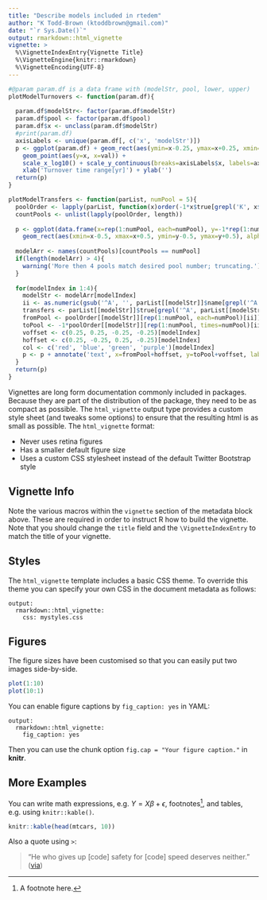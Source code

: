 ```yaml
---
title: "Describe models included in rtedem"
author: "K Todd-Brown (ktoddbrown@gmail.com)"
date: "`r Sys.Date()`"
output: rmarkdown::html_vignette
vignette: >
  %\VignetteIndexEntry{Vignette Title}
  %\VignetteEngine{knitr::rmarkdown}
  %\VignetteEncoding{UTF-8}
---
```


```r

#@param param.df is a data frame with (modelStr, pool, lower, upper)
plotModelTurnovers <- function(param.df){
  
  param.df$modelStr<- factor(param.df$modelStr)
  param.df$pool <- factor(param.df$pool)
  param.df$x <- unclass(param.df$modelStr)
  #print(param.df)
  axisLabels <- unique(param.df[, c('x', 'modelStr')])
  p <- ggplot(param.df) + geom_rect(aes(ymin=x-0.25, ymax=x+0.25, xmin=lower, xmax=upper, fill=pool)) + 
    geom_point(aes(y=x, x=val)) +
    scale_x_log10() + scale_y_continuous(breaks=axisLabels$x, labels=axisLabels$modelStr) + 
    xlab('Turnover time range[yr]') + ylab('')
  return(p)
}

plotModelTransfers <- function(parList, numPool = 5){
  poolOrder <- lapply(parList, function(x)order(-1*x$true[grepl('K', x$name)]))
  countPools <- unlist(lapply(poolOrder, length))
  
  p <- ggplot(data.frame(x=rep(1:numPool, each=numPool), y=-1*rep(1:numPool, times=numPool))) + 
    geom_rect(aes(xmin=x-0.5, xmax=x+0.5, ymin=y-0.5, ymax=y+0.5), alpha=0, color='black')
  
  modelArr <- names(countPools)[countPools == numPool]
  if(length(modelArr) > 4){
    warning('More then 4 pools match desired pool number; truncating.')
  }
  
  for(modelIndex in 1:4){
    modelStr <- modelArr[modelIndex]
    ii <- as.numeric(gsub('^A', '', parList[[modelStr]]$name[grepl('^A', parList[[modelStr]]$name)]))
    transfers <- parList[[modelStr]]$true[grepl('^A', parList[[modelStr]]$name)]
    fromPool <- poolOrder[[modelStr]][rep(1:numPool, each=numPool)[ii]]
    toPool <- -1*poolOrder[[modelStr]][rep(1:numPool, times=numPool)[ii]]
    voffset <- c(0.25, 0.25, -0.25, -0.25)[modelIndex]
    hoffset <- c(0.25, -0.25, 0.25, -0.25)[modelIndex]
    col <- c('red', 'blue', 'green', 'purple')[modelIndex]
    p <- p + annotate('text', x=fromPool+hoffset, y=toPool+voffset, label=transfers, color=col)
  }
  return(p)
}
```

Vignettes are long form documentation commonly included in packages. Because they are part of the distribution of the package, they need to be as compact as possible. The `html_vignette` output type provides a custom style sheet (and tweaks some options) to ensure that the resulting html is as small as possible. The `html_vignette` format:

- Never uses retina figures
- Has a smaller default figure size
- Uses a custom CSS stylesheet instead of the default Twitter Bootstrap style

## Vignette Info

Note the various macros within the `vignette` section of the metadata block above. These are required in order to instruct R how to build the vignette. Note that you should change the `title` field and the `\VignetteIndexEntry` to match the title of your vignette.

## Styles

The `html_vignette` template includes a basic CSS theme. To override this theme you can specify your own CSS in the document metadata as follows:

    output: 
      rmarkdown::html_vignette:
        css: mystyles.css

## Figures

The figure sizes have been customised so that you can easily put two images side-by-side. 

```r
plot(1:10)
plot(10:1)
```

You can enable figure captions by `fig_caption: yes` in YAML:

    output:
      rmarkdown::html_vignette:
        fig_caption: yes

Then you can use the chunk option `fig.cap = "Your figure caption."` in **knitr**.

## More Examples

You can write math expressions, e.g. $Y = X\beta + \epsilon$, footnotes^[A footnote here.], and tables, e.g. using `knitr::kable()`.

```r
knitr::kable(head(mtcars, 10))
```

Also a quote using `>`:

> "He who gives up [code] safety for [code] speed deserves neither."
([via](https://twitter.com/hadleywickham/status/504368538874703872))
